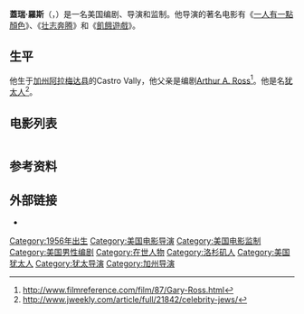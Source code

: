 {{NoteTA
|G1=Movie
}}
{{Infobox person
|name  = Gary Ross
|image = 
|caption = 
|birth_date  = {{birth date and age|1956|11|3}}
|birth_place ={{美國}} [[加州|加州]][[洛杉矶|洛杉矶]]
|occupation  = 编剧、导演、监制
}}
'''蓋瑞·羅斯'''（{{lang|en|'''Gary Ross'''}}，{{bd|1956年|11月3日}}）是一名美国编剧、导演和监制。他导演的著名电影有《[[一人有一點顏色|一人有一點顏色]]》、《[[壮志奔腾|壮志奔腾]]》和《[[飢餓遊戲_(電影)|飢餓遊戲]]》。

==生平==
他生于[[加州|加州]][[阿拉梅达县|阿拉梅达县]]的Castro Vally，他父亲是编剧[[Arthur_A._Ross|Arthur A. Ross]]<ref>http://www.filmreference.com/film/87/Gary-Ross.html</ref>。他是名[[犹太人|犹太人]]<ref>http://www.jweekly.com/article/full/21842/celebrity-jews/</ref>。

==电影列表==
{| class="wikitable sortable"
|-
|-
! 年份
! 电影
! 导演
! 编剧
! 监制
|-
| 1988
| [[飛進未來|飛進未來]]/''Big''
| {{no}}
| {{yes}}
| {{yes}}
|-
| 1992
| ''Mr. Baseball''
| {{no}}
| {{yes}}
| {{no}}
|-
| 1993
| [[冒牌總統|冒牌總統]]/''Dave''
| {{no}}
| {{yes}}
| {{no}}
|-
| 1994
| ''Lassie''
| {{no}}
| {{yes}}
| {{no}}
|-
| 1997
| ''Trial and Error''
| {{no}}
| {{no}}
| {{yes}}
|-
| 1998
| [[歡樂谷_(電影)|歡樂谷]]/''Pleasantville''
| {{yes}}
| {{yes}}
| {{yes}}
|-
| 2003
| [[奔騰年代|奔騰年代]]/''Seabiscuit''
| {{yes}}
| {{yes}}
| {{yes}}
|-
| 2008
| [[雙鼠記|雙鼠記]]/''The Tale of Despereaux''
| {{no}}
| {{yes}}
| {{yes}}
|-
| 2012
| [[飢餓遊戲_(電影)|飢餓遊戲]]/''The Hunger Games''
| {{yes}}
| {{yes}}
| {{no}}
|-
| 2016
| [[烈火邊境|烈火邊境]]/''Free State of Jones''
| {{yes}}
| {{yes}}
| {{yes}}
|-
| 2018
| [[瞞天過海：8面玲瓏|瞞天過海：8面玲瓏]]/''Ocean's 8''
| {{yes}}
| {{yes}}
| {{no}}
|-
|}

==参考资料==
{{Reflist}}

==外部链接==
*{{IMDb name|2657}}

{{Gary Ross}}
{{土星奖最佳剧本}}
{{衛星獎最佳原創劇本}}
{{Authority control}}
{{DEFAULTSORT:Ross, Gary}}
[[Category:1956年出生|Category:1956年出生]]
[[Category:美国电影导演|Category:美国电影导演]]
[[Category:美国电影监制|Category:美国电影监制]]
[[Category:美国男性编剧|Category:美国男性编剧]]
[[Category:在世人物|Category:在世人物]]
[[Category:洛杉矶人|Category:洛杉矶人]]
[[Category:美国犹太人|Category:美国犹太人]]
[[Category:犹太导演|Category:犹太导演]]
[[Category:加州导演|Category:加州导演]]